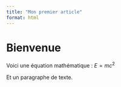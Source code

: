 ```yaml
---
title: "Mon premier article"
format: html
---
```


# Bienvenue

Voici une équation mathématique : $E = mc^2$

Et un paragraphe de texte.

